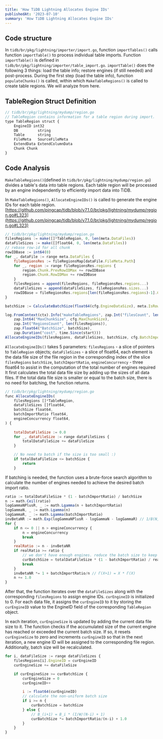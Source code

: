 ```yaml
---
title: 'How TiDB Lightning Allocates Engine IDs'
publishedAt: '2023-07-10'
summary: 'How TiDB Lightning Allocates Engine IDs'
---
```


## Code structure
In `tidb/br/pkg/lightning/importer/import.go`, function `importTables()` calls function `importTable()` to process individual table imports. Function `importTable()` is defined in `tidb/br/pkg/lightning/importer/table_import.go`. `importTable()` does the following 3 things: load the table info; restore engines (if still needed) and post-process. During the first step (load the table info), function `populateChunks()` is called, within which `MakeTableRegions()` is called to create table regions. We will analyze from here. 

## TableRegion Struct Definition
```jsx
// tidb/br/pkg/lightning/mydump/region.go
// TableRegion contains information for a table region during import.
type TableRegion struct {
    EngineID int32
    DB         string
    Table      string
    FileMeta   SourceFileMeta
    ExtendData ExtendColumnData
    Chunk Chunk
}
```
## Code Analysis

`MakeTableRegions()`(defined in `tidb/br/pkg/lightning/mydump/region.go`) divides a table's data into table regions. Each table region will be processed by an engine independently to efficiently import data into TiDB.

In `MakeTableRegions()`, `AllocateEngineIDs()` is called to generate the engine IDs for each table region.
[https://github.com/pingcap/tidb/blob/v7.1.0/br/pkg/lightning/mydump/region.go#L323](https://github.com/pingcap/tidb/blob/v7.1.0/br/pkg/lightning/mydump/region.go#L323)
```jsx
// tidb/br/pkg/lightning/mydump/region.go
filesRegions := make([]*TableRegion, 0, len(meta.DataFiles))
dataFileSizes := make([]float64, 0, len(meta.DataFiles))
// rebase row-id for all chunk
rowIDBase := int64(0)
for _, dataFile := range meta.DataFiles {
    fileRegionsRes := fileRegionsMap[dataFile.FileMeta.Path]
    for _, region := range fileRegionsRes.regions {
        region.Chunk.PrevRowIDMax += rowIDBase
        region.Chunk.RowIDMax += rowIDBase
    }
    filesRegions = append(filesRegions, fileRegionsRes.regions...)
    dataFileSizes = append(dataFileSizes, fileRegionsRes.sizes...)
    rowIDBase = fileRegionsRes.regions[len(fileRegionsRes.regions)-1].Chunk.RowIDMax
}

batchSize := CalculateBatchSize(float64(cfg.EngineDataSize), meta.IsRowOrdered, float64(meta.TotalSize))

log.FromContext(ctx).Info("makeTableRegions", zap.Int("filesCount", len(meta.DataFiles)),
    zap.Int64("MaxChunkSize", cfg.MaxChunkSize),
    zap.Int("RegionsCount", len(filesRegions)),
    zap.Float64("BatchSize", batchSize),
    zap.Duration("cost", time.Since(start)))
AllocateEngineIDs(filesRegions, dataFileSizes, batchSize, cfg.BatchImportRatio, float64(cfg.EngineConcurrency))
```

`AllocateEngineIDs()` takes 5 parameters:
`filesRegions` - a slice of pointers to `TableRegion` objects;
`dataFileSizes` - a slice of float64, each element is the data file size of the file region in the corresponding index of the slice `filesRegions`
`batchSize`, `batchImportRatio`, `engineConcurrency` - three float64 to assist in the computation of the total number of engines required
It first calculates the total data file size by adding up the sizes of all data files. If the total data file size is smaller or equal to the batch size, there is no need for batching, the function returns.
```jsx
// tidb/br/pkg/lightning/mydump/region.go
func AllocateEngineIDs(
    filesRegions []*TableRegion,
    dataFileSizes []float64,
    batchSize float64,
    batchImportRatio float64,
    engineConcurrency float64,
) {
    
    totalDataFileSize := 0.0
    for _, dataFileSize := range dataFileSizes {
        totalDataFileSize += dataFileSize
    }

    // No need to batch if the size is too small :)
    if totalDataFileSize <= batchSize {
        return
    }
```

If batching is needed, the function uses a brute-force search algorithm to calculate the number of engines needed to achieve the desired batch import ratio.
```jsx
ratio := totalDataFileSize * (1 - batchImportRatio) / batchSize
n := math.Ceil(ratio)
logGammaNPlusR, _ := math.Lgamma(n + batchImportRatio)
logGammaN, _ := math.Lgamma(n)
logGammaR, _ := math.Lgamma(batchImportRatio)
invBetaNR := math.Exp(logGammaNPlusR - logGammaN - logGammaR) // 1/B(N, R) = Γ(N+R)/Γ(N)Γ(R)
for {
    if n <= 0 || n > engineConcurrency {
        n = engineConcurrency
        break
    }
    realRatio := n - invBetaNR
    if realRatio >= ratio {
        // we don't have enough engines. reduce the batch size to keep the pipeline smooth.
        curBatchSize = totalDataFileSize * (1 - batchImportRatio) / realRatio
        break
    }
    invBetaNR *= 1 + batchImportRatio/n // Γ(X+1) = X * Γ(X)
    n += 1.0
}
```
After that, the function iterates over the `dataFileSizes` along with the corresponding `filesRegions` to assign engine IDs. `curEngineID` is initialized to 0. For each data file, it assigns the `curEngineID` to it by storing the `curEngineID` value to the EngineID field of the corresponding `TableRegion` object.

In each iteration, `curEngineSize` is updated by adding the current data file size to it. The function checks if the accumulated size of the current engine has reached or exceeded the current batch size. If so, it resets `curEngineSize` to zero and increments `curEngineID` so that in the next iteration, a new engine ID will be assigned to the corresponding file region. Additionally, batch size will be recalculated.
```jsx
for i, dataFileSize := range dataFileSizes {
    filesRegions[i].EngineID = curEngineID
    curEngineSize += dataFileSize

    if curEngineSize >= curBatchSize {
        curEngineSize = 0
        curEngineID++

        i := float64(curEngineID)
        // calculate the non-uniform batch size
        if i >= n {
            curBatchSize = batchSize
        } else {
            // B_(i+1) = B_i * (I/W/(N-i) + 1)
            curBatchSize *= batchImportRatio/(n-i) + 1.0
        }
    }
}
```